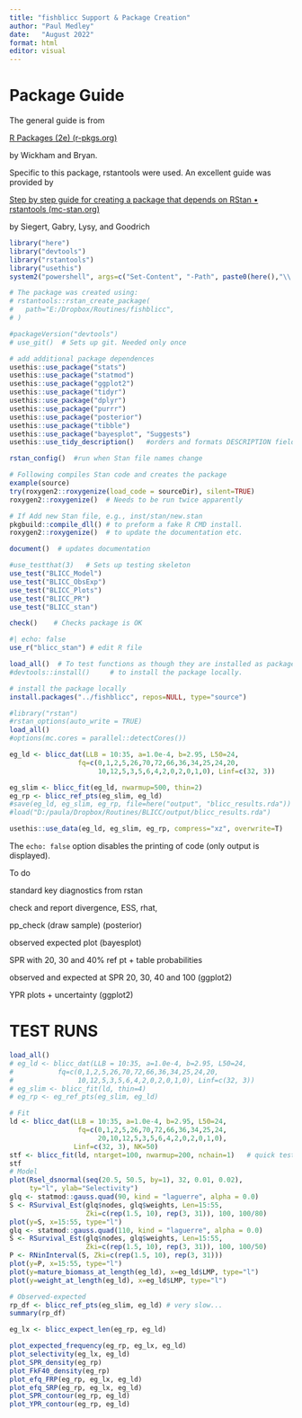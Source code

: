 ```yaml
---
title: "fishblicc Support & Package Creation"
author: "Paul Medley"
date:   "August 2022"
format: html
editor: visual
---
```


# Package Guide

The general guide is from

[R Packages (2e) (r-pkgs.org)](https://r-pkgs.org/)

by Wickham and Bryan.

Specific to this package, rstantools were used. An excellent guide was provided by

[Step by step guide for creating a package that depends on RStan • rstantools (mc-stan.org)](https://mc-stan.org/rstantools/articles/minimal-rstan-package.html)

by Siegert, Gabry, Lysy, and Goodrich

```r
library("here")
library("devtools")
library("rstantools")
library("usethis")
system2("powershell", args=c("Set-Content", "-Path", paste0(here(),"\\.Rproj.user"), "-Stream", "com.dropbox.ignored", "-Value", "1"))

# The package was created using:
# rstantools::rstan_create_package(
#   path="E:/Dropbox/Routines/fishblicc",
# )

#packageVersion("devtools")
# use_git()  # Sets up git. Needed only once


```

```r
# add additional package dependences
usethis::use_package("stats")
usethis::use_package("statmod")
usethis::use_package("ggplot2")
usethis::use_package("tidyr")
usethis::use_package("dplyr")
usethis::use_package("purrr")
usethis::use_package("posterior")
usethis::use_package("tibble")
usethis::use_package("bayesplot", "Suggests")
usethis::use_tidy_description()   #orders and formats DESCRIPTION fields
```

```r
rstan_config()  #run when Stan file names change

# Following compiles Stan code and creates the package
example(source)
try(roxygen2::roxygenize(load_code = sourceDir), silent=TRUE)
roxygen2::roxygenize()  # Needs to be run twice apparently

# If Add new Stan file, e.g., inst/stan/new.stan
pkgbuild::compile_dll() # to preform a fake R CMD install.
roxygen2::roxygenize()  # to update the documentation etc.

document()  # updates documentation

#use_testthat(3)   # Sets up testing skeleton
use_test("BLICC_Model")
use_test("BLICC_ObsExp")
use_test("BLICC_Plots")
use_test("BLICC_PR")
use_test("BLICC_stan")

```

```r
check()    # Checks package is OK

#| echo: false
use_r("blicc_stan") # edit R file

load_all()  # To test functions as though they are installed as package
#devtools::install()     # to install the package locally.

# install the package locally
install.packages("../fishblicc", repos=NULL, type="source")
```

```r
#library("rstan")
#rstan_options(auto_write = TRUE)
load_all()
#options(mc.cores = parallel::detectCores())

eg_ld <- blicc_dat(LLB = 10:35, a=1.0e-4, b=2.95, L50=24,
                 fq=c(0,1,2,5,26,70,72,66,36,34,25,24,20,
                      10,12,5,3,5,6,4,2,0,2,0,1,0), Linf=c(32, 3))

eg_slim <- blicc_fit(eg_ld, nwarmup=500, thin=2)
eg_rp <- blicc_ref_pts(eg_slim, eg_ld)
#save(eg_ld, eg_slim, eg_rp, file=here("output", "blicc_results.rda"))
#load("D:/paula/Dropbox/Routines/BLICC/output/blicc_results.rda")

usethis::use_data(eg_ld, eg_slim, eg_rp, compress="xz", overwrite=T)
```

The `echo: false` option disables the printing of code (only output is displayed).

To do

standard key diagnostics from rstan

check and report divergence, ESS, rhat,

pp_check (draw sample) (posterior)

observed expected plot (bayesplot)

SPR with 20, 30 and 40% ref pt + table probabilities

observed and expected at SPR 20, 30, 40 and 100 (ggplot2)

YPR plots + uncertainty (ggplot2)

# TEST RUNS

```r
load_all()
# eg_ld <- blicc_dat(LLB = 10:35, a=1.0e-4, b=2.95, L50=24,
#           fq=c(0,1,2,5,26,70,72,66,36,34,25,24,20,
#                10,12,5,3,5,6,4,2,0,2,0,1,0), Linf=c(32, 3))
# eg_slim <- blicc_fit(ld, thin=4)
# eg_rp <- eg_ref_pts(eg_slim, eg_ld)

# Fit
ld <- blicc_dat(LLB = 10:35, a=1.0e-4, b=2.95, L50=24,
                 fq=c(0,1,2,5,26,70,72,66,36,34,25,24,
                      20,10,12,5,3,5,6,4,2,0,2,0,1,0), 
                Linf=c(32, 3), NK=50)
stf <- blicc_fit(ld, ntarget=100, nwarmup=200, nchain=1)   # quick test
stf
# Model
plot(Rsel_dsnormal(seq(20.5, 50.5, by=1), 32, 0.01, 0.02), 
     ty="l", ylab="Selectivity")
glq <- statmod::gauss.quad(90, kind = "laguerre", alpha = 0.0)
S <- RSurvival_Est(glq$nodes, glq$weights, Len=15:55, 
                   Zki=c(rep(1.5, 10), rep(3, 31)), 100, 100/80)
plot(y=S, x=15:55, type="l")
glq <- statmod::gauss.quad(110, kind = "laguerre", alpha = 0.0)
S <- RSurvival_Est(glq$nodes, glq$weights, Len=15:55, 
                   Zki=c(rep(1.5, 10), rep(3, 31)), 100, 100/50)
P <- RNinInterval(S, Zki=c(rep(1.5, 10), rep(3, 31)))
plot(y=P, x=15:55, type="l")
plot(y=mature_biomass_at_length(eg_ld), x=eg_ld$LMP, type="l")
plot(y=weight_at_length(eg_ld), x=eg_ld$LMP, type="l")

# Observed-expected
rp_df <- blicc_ref_pts(eg_slim, eg_ld) # very slow...
summary(rp_df)

eg_lx <- blicc_expect_len(eg_rp, eg_ld)

plot_expected_frequency(eg_rp, eg_lx, eg_ld)
plot_selectivity(eg_lx, eg_ld)
plot_SPR_density(eg_rp)
plot_FkF40_density(eg_rp)
plot_efq_FRP(eg_rp, eg_lx, eg_ld)
plot_efq_SRP(eg_rp, eg_lx, eg_ld)
plot_SPR_contour(eg_rp, eg_ld)
plot_YPR_contour(eg_rp, eg_ld)
```
